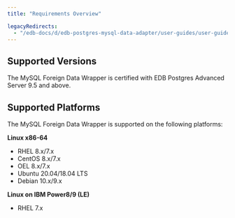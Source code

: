 ```yaml
---
title: "Requirements Overview"

legacyRedirects:
  - "/edb-docs/d/edb-postgres-mysql-data-adapter/user-guides/user-guide/2.5.5/requirements_overview.html"
---
```


## Supported Versions

The MySQL Foreign Data Wrapper is certified with EDB Postgres Advanced Server 9.5 and above.

## Supported Platforms

The MySQL Foreign Data Wrapper is supported on the following platforms:

**Linux x86-64**

-   RHEL 8.x/7.x
-   CentOS 8.x/7.x
-   OEL 8.x/7.x
-   Ubuntu 20.04/18.04 LTS
-   Debian 10.x/9.x

**Linux on IBM Power8/9 (LE)**

-   RHEL 7.x
